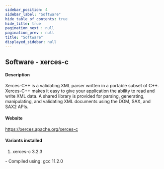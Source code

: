 ```yaml
---
sidebar_position: 4
sidebar_label: "Software"
hide_table_of_contents: true
hide_title: true
pagination_next : null
pagination_prev : null
title: "Software"
displayed_sidebar: null
---
```


## Software - xerces-c


#### Description
Xerces-C++ is a validating XML parser written in a portable subset of C++. Xerces-C++ makes it easy to give your application the ability to read and write XML data. A shared library is provided for parsing, generating, manipulating, and validating XML documents using the DOM, SAX, and SAX2 APIs.

#### Website
https://xerces.apache.org/xerces-c

#### Variants installed
1. xerces-c 3.2.3
<div class="ul-circle">
    - Compiled using: gcc 11.2.0
</div>

